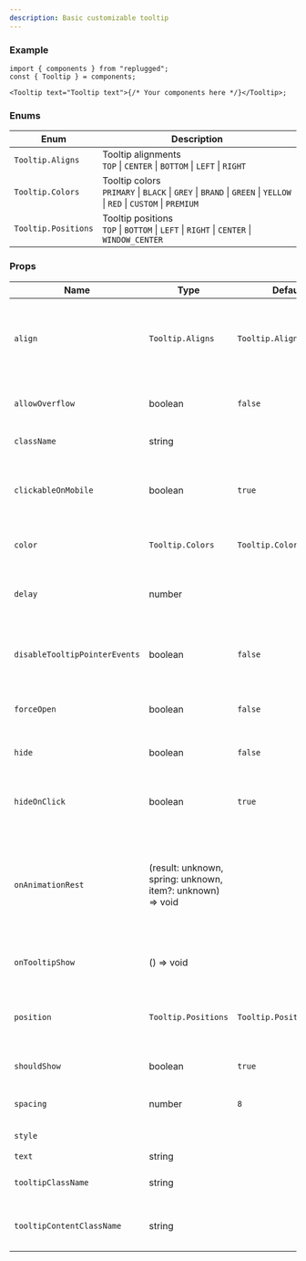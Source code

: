 ```yaml
---
description: Basic customizable tooltip
---
```



<RequiredNotice />

### Example

```tsx
import { components } from "replugged";
const { Tooltip } = components;

<Tooltip text="Tooltip text">{/* Your components here */}</Tooltip>;
```

### Enums

| Enum                | Description                                                                                                             |
| ------------------- | ----------------------------------------------------------------------------------------------------------------------- |
| `Tooltip.Aligns`    | Tooltip alignments <br />`TOP` \| `CENTER` \| `BOTTOM` \| `LEFT` \| `RIGHT`                                             |
| `Tooltip.Colors`    | Tooltip colors <br />`PRIMARY` \| `BLACK` \| `GREY` \| `BRAND` \| `GREEN` \| `YELLOW` \| `RED` \| `CUSTOM` \| `PREMIUM` |
| `Tooltip.Positions` | Tooltip positions <br />`TOP` \| `BOTTOM` \| `LEFT` \| `RIGHT` \| `CENTER` \| `WINDOW_CENTER`                           |

### Props

| Name                          | Type                                                       | Default                  | Description                                                                                                             |
| ----------------------------- | ---------------------------------------------------------- | ------------------------ | ----------------------------------------------------------------------------------------------------------------------- |
| `align`                       | `Tooltip.Aligns`                                           | `Tooltip.Aligns.CENTER`  | Tooltip alignment to the children; works together with `position`                                                       |
| `allowOverflow`               | boolean                                                    | `false`                  | Whether the tooltip content can overflow                                                                                |
| `className`                   | string                                                     |                          | Component class name                                                                                                    |
| `clickableOnMobile`           | boolean                                                    | `true`                   | Whether the tooltip shows up on click if app is in mobile view                                                          |
| `color`                       | `Tooltip.Colors`                                           | `Tooltip.Colors.PRIMARY` | Sets color of the tooltip                                                                                               |
| `delay`                       | number                                                     |                          | How long the tooltip takes to appear in milliseconds                                                                    |
| `disableTooltipPointerEvents` | boolean                                                    | `false`                  | Whether to disable pointer events on the tooltip                                                                        |
| `forceOpen`                   | boolean                                                    | `false`                  | Whether the tooltip is always visible                                                                                   |
| `hide`                        | boolean                                                    | `false`                  | Whether the tooltip is hidden                                                                                           |
| `hideOnClick`                 | boolean                                                    | `true`                   | Whether the tooltip hides after clicking anywhere                                                                       |
| `onAnimationRest`             | (result: unknown, spring: unknown, item?: unknown) => void |                          | Function ran when the tooltip is animating; its parameters are related to [react-spring](https://www.react-spring.dev/) |
| `onTooltipShow`               | () => void                                                 |                          | Function ran when the tooltip shows up                                                                                  |
| `position`                    | `Tooltip.Positions`                                        | `Tooltip.Positions.TOP`  | Tooltip position; works together with `align`                                                                           |
| `shouldShow`                  | boolean                                                    | `true`                   | Whether the tooltip can show                                                                                            |
| `spacing`                     | number                                                     | `8`                      | Distance from the children                                                                                              |
| `style`                       | <CSSProperties />                                          |                          | Component style                                                                                                         |
| `text`                        | <Required /> string                                        |                          | Tooltip text                                                                                                            |
| `tooltipClassName`            | string                                                     |                          | Tooltip element class name                                                                                              |
| `tooltipContentClassName`     | string                                                     |                          | Tooltip content element class name                                                                                      |
